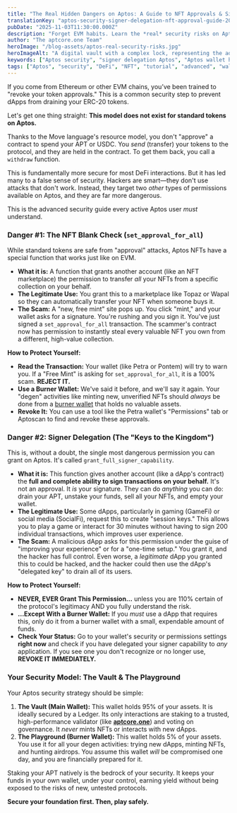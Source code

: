 ```yaml
---
title: "The Real Hidden Dangers on Aptos: A Guide to NFT Approvals & Signer Delegation"
translationKey: "aptos-security-signer-delegation-nft-approval-guide-2025"
pubDate: "2025-11-03T11:30:00.000Z"
description: "Forget EVM habits. Learn the *real* security risks on Aptos that hackers exploit. This is a critical guide to 'Signer Delegation' and 'NFT Approvals'—the threats you don't see."
author: "The aptcore.one Team"
heroImage: "/blog-assets/aptos-real-security-risks.jpg"
heroImageAlt: "A digital vault with a complex lock, representing the advanced security model of the Aptos blockchain."
keywords: ["Aptos security", "signer delegation Aptos", "Aptos wallet hacked", "set_approval_for_all", "NFT security Aptos", "grant_signer_capability", "Move language security"]
tags: ["Aptos", "security", "DeFi", "NFT", "tutorial", "advanced", "wallet"]
---
```


If you come from Ethereum or other EVM chains, you’ve been trained to "revoke your token approvals." This is a common security step to prevent dApps from draining your ERC-20 tokens.

Let's get one thing straight: **This model does not exist for standard tokens on Aptos.**

Thanks to the Move language's resource model, you don't "approve" a contract to spend your APT or USDC. You *send* (transfer) your tokens to the protocol, and they are held in the contract. To get them back, you call a `withdraw` function.

This is fundamentally more secure for most DeFi interactions. But it has led many to a false sense of security. Hackers are smart—they don't use attacks that don't work. Instead, they target two *other* types of permissions available on Aptos, and they are far more dangerous.

This is the advanced security guide every active Aptos user *must* understand.

### Danger #1: The NFT Blank Check (`set_approval_for_all`)

While standard tokens are safe from "approval" attacks, Aptos NFTs have a special function that works just like on EVM.

* **What it is:** A function that grants another account (like an NFT marketplace) the permission to transfer *all* your NFTs from a specific collection on your behalf.
* **The Legitimate Use:** You grant this to a marketplace like Topaz or Wapal so they can automatically transfer your NFT when someone buys it.
* **The Scam:** A "new, free mint" site pops up. You click "mint," and your wallet asks for a signature. You're rushing and you sign it. You've just signed a `set_approval_for_all` transaction. The scammer's contract now has permission to instantly steal every valuable NFT you own from a different, high-value collection.

**How to Protect Yourself:**
* **Read the Transaction:** Your wallet (like Petra or Pontem) will try to warn you. If a "Free Mint" is asking for `set_approval_for_all`, it is a 100% scam. **REJECT IT.**
* **Use a Burner Wallet:** We've said it before, and we'll say it again. Your "degen" activities like minting new, unverified NFTs should *always* be done from a [burner wallet](link-to-your-security-checklist-article) that holds no valuable assets.
* **Revoke It:** You can use a tool like the Petra wallet's "Permissions" tab or Aptoscan to find and revoke these approvals.

### Danger #2: Signer Delegation (The "Keys to the Kingdom")

This is, without a doubt, the single most dangerous permission you can grant on Aptos. It's called `grant_full_signer_capability`.

* **What it is:** This function gives another account (like a dApp's contract) the **full and complete ability to sign transactions on your behalf.** It's not an approval. It *is* your signature. They can do *anything* you can do: drain your APT, unstake your funds, sell all your NFTs, and empty your wallet.
* **The Legitimate Use:** Some dApps, particularly in gaming (GameFi) or social media (SocialFi), request this to create "session keys." This allows you to play a game or interact for 30 minutes without having to sign 200 individual transactions, which improves user experience.
* **The Scam:** A malicious dApp asks for this permission under the guise of "improving your experience" or for a "one-time setup." You grant it, and the hacker has full control. Even worse, a *legitimate* dApp you granted this to could be hacked, and the hacker could then use the dApp's "delegated key" to drain all of its users.

**How to Protect Yourself:**
* **NEVER, EVER Grant This Permission...** unless you are 110% certain of the protocol's legitimacy AND you fully understand the risk.
* **...Except With a Burner Wallet:** If you *must* use a dApp that requires this, only do it from a burner wallet with a small, expendable amount of funds.
* **Check Your Status:** Go to your wallet's security or permissions settings **right now** and check if you have delegated your signer capability to *any* application. If you see one you don't recognize or no longer use, **REVOKE IT IMMEDIATELY.**

### Your Security Model: The Vault & The Playground

Your Aptos security strategy should be simple:

1.  **The Vault (Main Wallet):** This wallet holds 95% of your assets. It is ideally secured by a Ledger. Its only interactions are staking to a trusted, high-performance validator (like **[aptcore.one](https://aptcore.one)**) and voting on governance. It *never* mints NFTs or interacts with new dApps.
2.  **The Playground (Burner Wallet):** This wallet holds 5% of your assets. You use it for all your degen activities: trying new dApps, minting NFTs, and hunting airdrops. You assume this wallet *will* be compromised one day, and you are financially prepared for it.

Staking your APT natively is the bedrock of your security. It keeps your funds in your own wallet, under your control, earning yield without being exposed to the risks of new, untested protocols.

**Secure your foundation first. Then, play safely.**